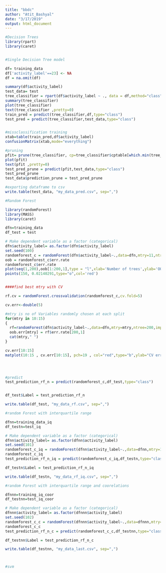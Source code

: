 ```yaml
---
title: "bbdc"
author: "Atit_Bashyal"
date: "3/17/2019"
output: html_document
---
```


```r

#Decision Trees
library(rpart)
library(caret) 


#Single Decision Tree model

df= training_data
df['activity_label'==23] <- NA
df = na.omit(df)

summary(df$activity_label)
test_data= test
tree_classifier = rpart(df$activity_label ~ ., data = df,method="class")
summary(tree_classifier)
plot(tree_classifier)
text(tree_classifier ,pretty=0)
train_pred = predict(tree_classifier,df,type="class")
test_pred = predict(tree_classifier,test_data,type="class")


#missclassification training
xtab=table(train_pred,df$activity_label)
confusionMatrix(xtab,mode="everything")

#pruning
pfit= prune(tree_classifier, cp=tree_classifier$cptable[which.min(tree_classifier$cptable[,"xerror"]),"CP"])
plot(pfit)
text(pfit ,pretty=0)
test_pred_prune = predict(pfit,test_data,type="class")
test_pred_prune
test_data$prediction_prune = test_pred_prune

#exporting dataframe to csv
write.table(test_data, "my_data_pred.csv", sep=",")
```

```r

#Random Forest

library(randomForest)
library(MASS)
library(caret)

dfn=training_data
df_test = test

# Make dependent variable as a factor (categorical)
dfn$activity_label= as.factor(dfn$activity_label)
set.seed(100)
randomforest_c = randomForest(dfn$activity_label~.,data=dfn,mtry=11,ntree=150,importance=TRUE)
oob = randomforest_c$err.rate
randomforest_c$err.rate
plot(seq(1,200),oob[1:200,1],type = "l",xlab='Number of trees',ylab='OOB Error')
points(150,	0.02140291,type="o",col='red')


####find best mtry with CV

rf.cv = randomForest.crossvalidation(randomforest_c,cv.fold=5) 

cv.err<-double(5)

#mtry is no of Variables randomly chosen at each split
for(mtry in 10:15) 
{
  rf=randomForest(dfn$activity_label~.,data=dfn,mtry=mtry,ntree=200,importance=TRUE)
  oob.err[mtry] = rf$err.rate[200,1]
  cat(mtry," ")
}

cv.err[10:15]
matplot(10:15 , cv.err[10:15], pch=19 , col="red",type="b",ylab="CV error",xlab="Number of Predictors Considered at each Split")

  


#predict
test_prediction_rf_n = predict(randomforest_c,df_test,type="class")


df_test$Label = test_prediction_rf_n 

write.table(df_test, "my_data_rf.csv", sep=",")
```
```r

#random Forest with interquartile range

dfnn=training_data_iq
df_testn=test_iq

# Make dependent variable as a factor (categorical)
dfnn$activity_label= as.factor(dfnn$activity_label)
set.seed(101)
randomforest_c_iq = randomForest(dfnn$activity_label~.,data=dfnn,mtry=11,ntree=200,importance=TRUE)
randomforest_c_iq
test_prediction_rf_n_iq = predict(randomforest_c_iq,df_testn,type="class")

df_testn$Label = test_prediction_rf_n_iq

write.table(df_testn, "my_data_rf_iq.csv", sep=",")
```
```r
#random Forest with interquartile range and coorelations

dfnnn=training_iq_coor
df_testnn=test_iq_coor

# Make dependent variable as a factor (categorical)
dfnnn$activity_label= as.factor(dfnnn$activity_label)
set.seed(102)
randomforest_c_c = randomForest(dfnnn$activity_label~.,data=dfnnn,mtry=10,ntree=320,importance=TRUE)
randomforest_c_c
test_prediction_rf_n_c = predict(randomforest_c_c,df_testnn,type="class")

df_testnn$Label = test_prediction_rf_n_c

write.table(df_testnn, "my_data_last.csv", sep=",")




```



```r
#svm





```